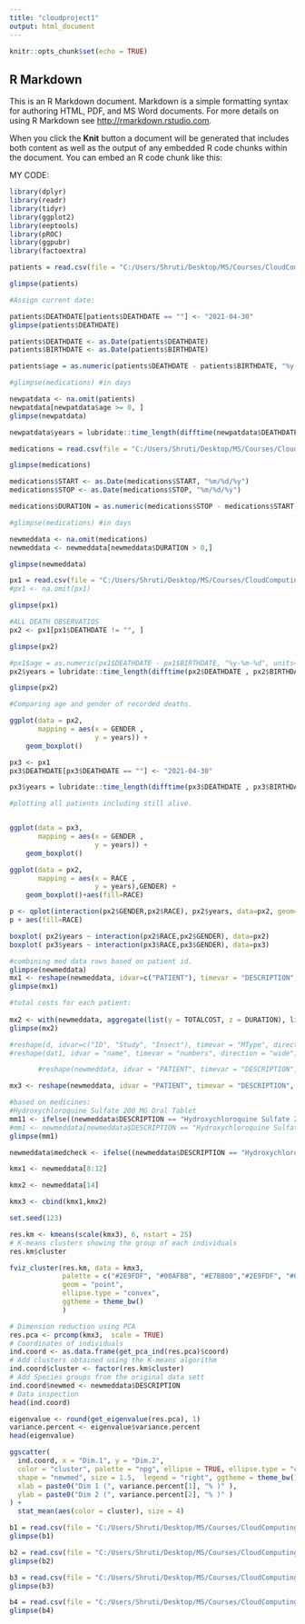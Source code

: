 ---
title: "cloudproject1"
output: html_document
---

```{r setup, include=FALSE}
knitr::opts_chunk$set(echo = TRUE)
```

## R Markdown

This is an R Markdown document. Markdown is a simple formatting syntax for authoring HTML, PDF, and MS Word documents. For more details on using R Markdown see <http://rmarkdown.rstudio.com>.

When you click the **Knit** button a document will be generated that includes both content as well as the output of any embedded R code chunks within the document. You can embed an R code chunk like this:

MY CODE:


```{r}
library(dplyr)
library(readr)
library(tidyr)
library(ggplot2)
library(eeptools)
library(pROC)
library(ggpubr)
library(factoextra)
```

```{r}
patients = read.csv(file = "C:/Users/Shruti/Desktop/MS/Courses/CloudComputingsem2/project/patients.csv", header = TRUE)

glimpse(patients)

#Assign current date:

patients$DEATHDATE[patients$DEATHDATE == ""] <- "2021-04-30"
glimpse(patients$DEATHDATE)

patients$DEATHDATE <- as.Date(patients$DEATHDATE)
patients$BIRTHDATE <- as.Date(patients$BIRTHDATE)

```


```{r}
patients$age = as.numeric(patients$DEATHDATE - patients$BIRTHDATE, "%y-%m-%d", units="days")

#glimpse(medications) #in days

newpatdata <- na.omit(patients)
newpatdata[newpatdata$age >= 0, ]
glimpse(newpatdata)

newpatdata$years = lubridate::time_length(difftime(newpatdata$DEATHDATE,newpatdata$BIRTHDATE), "years")

```

```{r}

medications = read.csv(file = "C:/Users/Shruti/Desktop/MS/Courses/CloudComputingsem2/project/medications.csv", header = TRUE)

glimpse(medications)

```


```{r}

medications$START <- as.Date(medications$START, "%m/%d/%y")
medications$STOP <- as.Date(medications$STOP, "%m/%d/%y")

medications$DURATION = as.numeric(medications$STOP - medications$START, "%m/%d/%y", units="days")

#glimpse(medications) #in days

newmeddata <- na.omit(medications)
newmeddata <- newmeddata[newmeddata$DURATION > 0,]

glimpse(newmeddata)


```


```{r}
px1 = read.csv(file = "C:/Users/Shruti/Desktop/MS/Courses/CloudComputingsem2/project/patients.csv", header = TRUE)
#px1 <- na.omit(px1)

glimpse(px1)

```
```{r}

#ALL DEATH OBSERVATIOS
px2 <- px1[px1$DEATHDATE != "", ]

glimpse(px2)

```
```{r}

#px1$age = as.numeric(px1$DEATHDATE - px1$BIRTHDATE, "%y-%m-%d", units="days")
px2$years = lubridate::time_length(difftime(px2$DEATHDATE , px2$BIRTHDATE), "years")

glimpse(px2)

```

```{r}

#Comparing age and gender of recorded deaths.

ggplot(data = px2,
       mapping = aes(x = GENDER ,
                     y = years)) +
    geom_boxplot()

```

```{r}
px3 <- px1
px3$DEATHDATE[px3$DEATHDATE == ""] <- "2021-04-30"

px3$years = lubridate::time_length(difftime(px3$DEATHDATE , px3$BIRTHDATE), "years")

#plotting all patients including still alive.


ggplot(data = px3,
       mapping = aes(x = GENDER ,
                     y = years)) +
    geom_boxplot()

```



```{r}
ggplot(data = px2,
       mapping = aes(x = RACE ,
                     y = years),GENDER) +
    geom_boxplot()+aes(fill=RACE)

```
```{r}
p <- qplot(interaction(px2$GENDER,px2$RACE), px2$years, data=px2, geom="boxplot")
p + aes(fill=RACE)
```
```{r}

boxplot( px2$years ~ interaction(px2$RACE,px2$GENDER), data=px2)
boxplot( px3$years ~ interaction(px3$RACE,px3$GENDER), data=px3)
```


```{r}
#combining med data rows based on patient id.
glimpse(newmeddata)
mx1 <- reshape(newmeddata, idvar=c("PATIENT"), timevar = "DESCRIPTION", direction="wide")
glimpse(mx1)

```
```{r}
#total costs for each patient:
  
mx2 <- with(newmeddata, aggregate(list(y = TOTALCOST, z = DURATION), list(PATIENT), sum))
glimpse(mx2)

```

```{r}
#reshape(d, idvar=c("ID", "Study", "Insect"), timevar = "MType", direction="wide")
#reshape(dat1, idvar = "name", timevar = "numbers", direction = "wide")

       #reshape(newmeddata, idvar = "PATIENT", timevar = "DESCRIPTION", direction = "wide")   Hydroxychloroquine Sulfate 200 MG Oral Tablet

mx3 <- reshape(newmeddata, idvar = "PATIENT", timevar = "DESCRIPTION", direction = "wide")
```
```{r}
#based on medicines:
#Hydroxychloroquine Sulfate 200 MG Oral Tablet
mm11 <- ifelse((newmeddata$DESCRIPTION == "Hydroxychloroquine Sulfate 200 MG Oral Tablet")|(newmeddata$DESCRIPTION == "baricitinib 2 MG Oral Tablet")|(newmeddata$DESCRIPTION == "20 ML tocilizumab 20 MG/ML Injection")|(newmeddata$DESCRIPTION == "chloroquine phosphate 500 MG Oral Tablet")|(newmeddata$DESCRIPTION == "remdesivir 100 MG Injection"), "1","0")
#mm1 <- newmeddata[newmeddata$DESCRIPTION == "Hydroxychloroquine Sulfate 200 MG Oral Tablet", ]
glimpse(mm1)
```
```{r}
newmeddata$medcheck <- ifelse((newmeddata$DESCRIPTION == "Hydroxychloroquine Sulfate 200 MG Oral Tablet")|(newmeddata$DESCRIPTION == "baricitinib 2 MG Oral Tablet")|(newmeddata$DESCRIPTION == "20 ML tocilizumab 20 MG/ML Injection")|(newmeddata$DESCRIPTION == "chloroquine phosphate 500 MG Oral Tablet")|(newmeddata$DESCRIPTION == "remdesivir 100 MG Injection"), "1","0")
```
```{r}
kmx1 <- newmeddata[8:12]

kmx2 <- newmeddata[14]

kmx3 <- cbind(kmx1,kmx2)
```

```{r}

set.seed(123)

res.km <- kmeans(scale(kmx3), 6, nstart = 25)
# K-means clusters showing the group of each individuals
res.km$cluster

```

```{r}
fviz_cluster(res.km, data = kmx3,
             palette = c("#2E9FDF", "#00AFBB", "#E7B800","#2E9FDF", "#00AFBB", "#E7B800"), 
             geom = "point",
             ellipse.type = "convex", 
             ggtheme = theme_bw()
             )
```

```{r}
# Dimension reduction using PCA
res.pca <- prcomp(kmx3,  scale = TRUE)
# Coordinates of individuals
ind.coord <- as.data.frame(get_pca_ind(res.pca)$coord)
# Add clusters obtained using the K-means algorithm
ind.coord$cluster <- factor(res.km$cluster)
# Add Species groups from the original data sett
ind.coord$newmed <- newmeddata$DESCRIPTION
# Data inspection
head(ind.coord)
```
```{r}
eigenvalue <- round(get_eigenvalue(res.pca), 1)
variance.percent <- eigenvalue$variance.percent
head(eigenvalue)
```

```{r}
ggscatter(
  ind.coord, x = "Dim.1", y = "Dim.2", 
  color = "cluster", palette = "npg", ellipse = TRUE, ellipse.type = "convex",
  shape = "newmed", size = 1.5,  legend = "right", ggtheme = theme_bw(),
  xlab = paste0("Dim 1 (", variance.percent[1], "% )" ),
  ylab = paste0("Dim 2 (", variance.percent[2], "% )" )
) +
  stat_mean(aes(color = cluster), size = 4)
```




```{r}
b1 = read.csv(file = "C:/Users/Shruti/Desktop/MS/Courses/CloudComputingsem2/project/modeltypebased.csv", header = TRUE)
glimpse(b1)

b2 = read.csv(file = "C:/Users/Shruti/Desktop/MS/Courses/CloudComputingsem2/project/featurebased.csv", header = TRUE)
glimpse(b2)

b3 = read.csv(file = "C:/Users/Shruti/Desktop/MS/Courses/CloudComputingsem2/project/observationbased.csv", header = TRUE)
glimpse(b3)

b4 = read.csv(file = "C:/Users/Shruti/Desktop/MS/Courses/CloudComputingsem2/project/medbased.csv", header = TRUE)
glimpse(b4)
```



